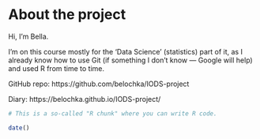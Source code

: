 
# About the project

<!-- *Write a short description about the course and add a link to your GitHub repository here. This is an R Markdown (.Rmd) file so you should use R Markdown syntax.* -->

Hi, I'm Bella.

I'm on this course mostly for the 'Data Science' (statistics) part of it, as I already know how to use Git (if something I don't know — Google will help) and used R from time to time.  
  
GitHub repo: https://github.com/belochka/IODS-project

Diary: https://belochka.github.io/IODS-project/

```r
# This is a so-called "R chunk" where you can write R code.

date()

```
<!-- The text continues here. -->

